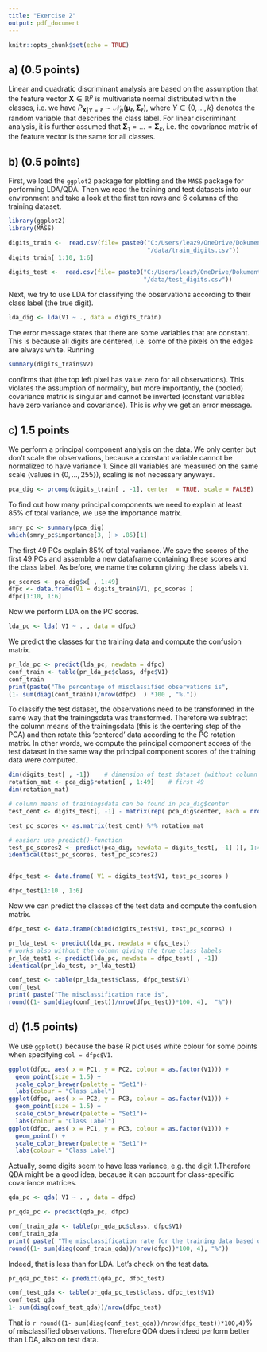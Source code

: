 ---
title: "Exercise 2"
output: pdf_document
---

```{r setup, include=FALSE}
knitr::opts_chunk$set(echo = TRUE)
```

## a) (0.5 points)
Linear and quadratic discriminant analysis are based on the assumption that the feature vector $\mathbf{X} \in \mathbb{R}^p$ is multivariate normal distributed within the classes, i.e. we have $P_{\mathbf{X}| Y = \ell} \sim \mathcal{N}_p(\mathbf{\mu}_\ell, \mathbf{\Sigma}_\ell)$, where $Y \in \{0, \ldots, k\}$ denotes the random variable that describes the class label. For linear discriminant analysis, it is further assumed that  $\mathbf{\Sigma}_1 = \ldots = \mathbf{\Sigma}_k$, i.e. the covariance matrix of the feature vector is the same for all classes. 

## b) (0.5 points)

First, we load the `ggplot2` package for plotting and the `MASS` package for performing LDA/QDA.
Then we read the training and test datasets into our environment and take a look at the first ten rows and 6 columns of the training dataset. 

```{r, warning = FALSE}
library(ggplot2)
library(MASS)

digits_train <-  read.csv(file= paste0("C:/Users/leaz9/OneDrive/Dokumente/StatLearn WS22",
                                       "/data/train_digits.csv"))
digits_train[ 1:10, 1:6]

digits_test <-  read.csv(file= paste0("C:/Users/leaz9/OneDrive/Dokumente/StatLearn WS22",
                                      "/data/test_digits.csv"))

```

Next, we try to use LDA for classifying the observations according to their class label (the true digit). 

```{r, error=TRUE }
lda_dig <- lda(V1 ~ ., data = digits_train)
```
The error message states that there are some variables that are constant. 
This is because all digits are centered, i.e. some of the pixels on the edges are always white. 
Running 
```{r}
summary(digits_train$V2)
```
confirms that (the top left pixel has value zero for all observations).
This violates the assumption of normality, but more importantly, the (pooled) covariance matrix is singular and cannot be inverted (constant variables have zero variance and covariance).  This is why we get an error message.

## c) 1.5 points

We perform a principal component analysis on the data. We only center but don't scale 
the observations, because a constant variable cannot be normalized to have variance 1. 
Since all variables are measured on the same scale (values in $\{0, \ldots, 255\}$), scaling is not necessary anyways.

```{r}
pca_dig <- prcomp(digits_train[ , -1], center  = TRUE, scale = FALSE)
```

To find out how many principal components we need to explain at least 85% of total variance, 
we use the importance matrix.

```{r}
smry_pc <- summary(pca_dig)
which(smry_pc$importance[3, ] > .85)[1]
```

The first 49 PCs explain 85% of total variance. We save the scores of the first 49 PCs and assemble
a new dataframe containing these scores and the class label. As before, we name the column giving the class
labels `V1`.
```{r}
pc_scores <- pca_dig$x[ , 1:49]
dfpc <- data.frame(V1 = digits_train$V1, pc_scores )
dfpc[1:10, 1:6]

```


<!-- # this is what the first 15 PCs vectors look like -->
<!-- pc_plots <- list() -->
<!-- for( j in 1:15){ -->
<!-- df1 <- data.frame( X = rep(1:28, 28), Y = rep(28:1, each = 28),  -->
<!--                     PixelCol = as.numeric(pca_dig$rotation[, j])) -->

<!-- pc_plots[[j]] <- ggplot(df1, aes( x = X, y = Y, fill = PixelCol)) +  -->
<!--   geom_tile() +  -->
<!--   scale_fill_gradient(low = "white", high = "black")+ -->
<!--   labs( fill = "Pixel Colour") -->
<!-- } -->

<!-- ggpubr::ggarrange(plotlist = pc_plots, ncol = 5, nrow = 3, common.legend = TRUE) -->

Now we perform LDA on the PC scores. 
```{r}
lda_pc <- lda( V1 ~ . , data = dfpc)

```
We predict the classes for the training data and compute the confusion matrix.
```{r}
pr_lda_pc <- predict(lda_pc, newdata = dfpc)
conf_train <- table(pr_lda_pc$class, dfpc$V1)
conf_train
print(paste("The percentage of misclassified observations is", 
(1- sum(diag(conf_train))/nrow(dfpc)  ) *100 , "%."))
```


To classify the test dataset, the observations need to be transformed in the same way that the trainingsdata was transformed. Therefore we subtract the column means of the trainingsdata (this is the centering step of the PCA) and then rotate this 'centered' data according to the PC rotation matrix. In other words, we compute the principal component scores of the test dataset in the same way the principal component scores of the training data were computed.

```{r}
dim(digits_test[ , -1])    # dimension of test dataset (without column giving the class label)
rotation_mat <- pca_dig$rotation[ , 1:49]    # first 49 
dim(rotation_mat)

# column means of trainingsdata can be found in pca_dig$center
test_cent <- digits_test[, -1] - matrix(rep( pca_dig$center, each = nrow(digits_test)  ), ncol = 784)

test_pc_scores <- as.matrix(test_cent) %*% rotation_mat 

# easier: use predict()-function
test_pc_scores2 <- predict(pca_dig, newdata = digits_test[, -1] )[, 1:49]   # only need the first 49
identical(test_pc_scores, test_pc_scores2)


dfpc_test <- data.frame( V1 = digits_test$V1, test_pc_scores )

dfpc_test[1:10 , 1:6]

```


Now we can predict the classes of the test data and compute the confusion matrix.
```{r}
dfpc_test <- data.frame(cbind(digits_test$V1, test_pc_scores) )

pr_lda_test <- predict(lda_pc, newdata = dfpc_test)
# works also without the column giving the true class labels 
pr_lda_test1 <- predict(lda_pc, newdata = dfpc_test[ , -1])
identical(pr_lda_test, pr_lda_test1)

conf_test <- table(pr_lda_test$class, dfpc_test$V1)
conf_test
print( paste("The misclassification rate is", 
round((1- sum(diag(conf_test))/nrow(dfpc_test))*100, 4),  "%"))


```

## d) (1.5 points)
We use `ggplot()` because the base R plot uses white colour for some points when specifying 
`col = dfpc$V1`. 

```{r, fig.dim=c(6,4)}
ggplot(dfpc, aes( x = PC1, y = PC2, colour = as.factor(V1))) + 
  geom_point(size = 1.5) +
  scale_color_brewer(palette = "Set1")+ 
  labs(colour = "Class Label")
ggplot(dfpc, aes( x = PC2, y = PC3, colour = as.factor(V1))) + 
  geom_point(size = 1.5) +
  scale_color_brewer(palette = "Set1")+ 
  labs(colour = "Class Label")
ggplot(dfpc, aes( x = PC1, y = PC3, colour = as.factor(V1))) + 
  geom_point() +
  scale_color_brewer(palette = "Set1")+ 
  labs(colour = "Class Label")
```

Actually, some digits seem to have less variance, e.g. the digit 1.Therefore QDA might be a good idea, because it can account for class-specific covariance matrices.

```{r}
qda_pc <- qda( V1 ~ . , data = dfpc)

pr_qda_pc <- predict(qda_pc, dfpc)

conf_train_qda <- table(pr_qda_pc$class, dfpc$V1)
conf_train_qda
print( paste( "The misclassification rate for the training data based on QDA is", 
round((1- sum(diag(conf_train_qda))/nrow(dfpc))*100, 4), "%"))
```

Indeed, that is less than for LDA. 
Let's check on the test data. 

```{r}
pr_qda_pc_test <- predict(qda_pc, dfpc_test)

conf_test_qda <- table(pr_qda_pc_test$class, dfpc_test$V1)
conf_test_qda
1- sum(diag(conf_test_qda))/nrow(dfpc_test)

```

That is `r round((1- sum(diag(conf_test_qda))/nrow(dfpc_test))*100,4)`% of misclassified observations. Therefore QDA does indeed perform  better than LDA, also on test data. 


